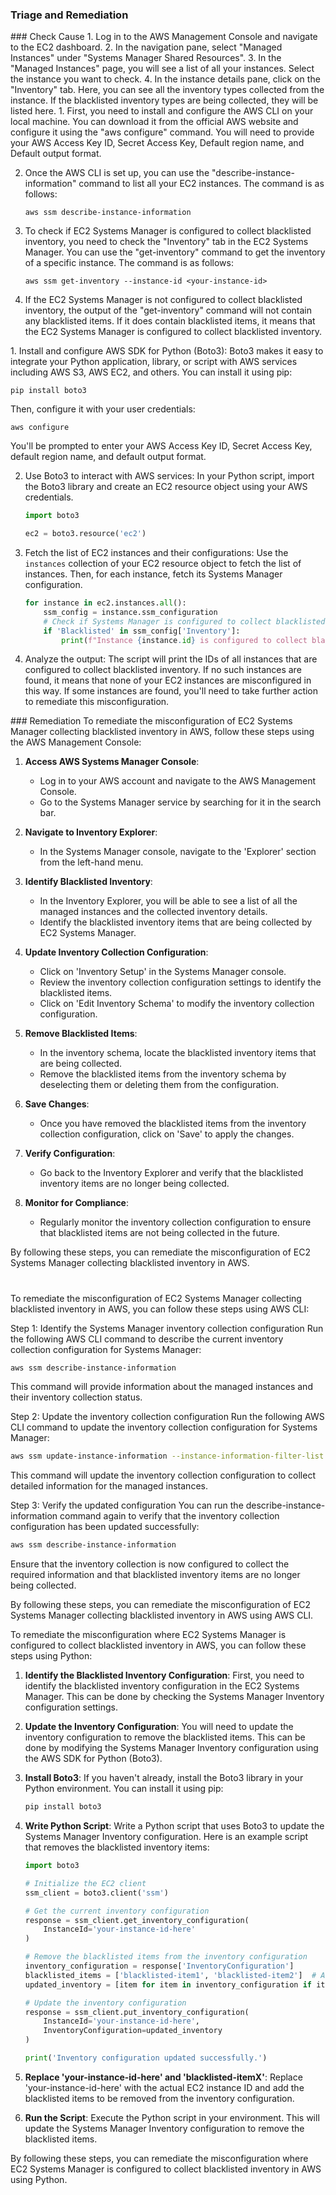 
### Triage and Remediation
<Tabs>

<Tab title='Cause'>
### Check Cause
<AccordionGroup>
<Accordion title='Using Console' defaultOpen='true'>
1. Log in to the AWS Management Console and navigate to the EC2 dashboard.
2. In the navigation pane, select "Managed Instances" under "Systems Manager Shared Resources".
3. In the "Managed Instances" page, you will see a list of all your instances. Select the instance you want to check.
4. In the instance details pane, click on the "Inventory" tab. Here, you can see all the inventory types collected from the instance. If the blacklisted inventory types are being collected, they will be listed here.
</Accordion>

<Accordion title='Using CLI'>
1. First, you need to install and configure the AWS CLI on your local machine. You can download it from the official AWS website and configure it using the "aws configure" command. You will need to provide your AWS Access Key ID, Secret Access Key, Default region name, and Default output format.

2. Once the AWS CLI is set up, you can use the "describe-instance-information" command to list all your EC2 instances. The command is as follows:

   ```
   aws ssm describe-instance-information
   ```

3. To check if EC2 Systems Manager is configured to collect blacklisted inventory, you need to check the "Inventory" tab in the EC2 Systems Manager. You can use the "get-inventory" command to get the inventory of a specific instance. The command is as follows:

   ```
   aws ssm get-inventory --instance-id <your-instance-id>
   ```

4. If the EC2 Systems Manager is not configured to collect blacklisted inventory, the output of the "get-inventory" command will not contain any blacklisted items. If it does contain blacklisted items, it means that the EC2 Systems Manager is configured to collect blacklisted inventory.
</Accordion>

<Accordion title='Using Python'>
1. Install and configure AWS SDK for Python (Boto3): Boto3 makes it easy to integrate your Python application, library, or script with AWS services including AWS S3, AWS EC2, and others. You can install it using pip:

   ```
   pip install boto3
   ```
   Then, configure it with your user credentials:

   ```
   aws configure
   ```
   You'll be prompted to enter your AWS Access Key ID, Secret Access Key, default region name, and default output format.

2. Use Boto3 to interact with AWS services: In your Python script, import the Boto3 library and create an EC2 resource object using your AWS credentials.

   ```python
   import boto3

   ec2 = boto3.resource('ec2')
   ```

3. Fetch the list of EC2 instances and their configurations: Use the `instances` collection of your EC2 resource object to fetch the list of instances. Then, for each instance, fetch its Systems Manager configuration.

   ```python
   for instance in ec2.instances.all():
       ssm_config = instance.ssm_configuration
       # Check if Systems Manager is configured to collect blacklisted inventory
       if 'Blacklisted' in ssm_config['Inventory']:
           print(f"Instance {instance.id} is configured to collect blacklisted inventory.")
   ```

4. Analyze the output: The script will print the IDs of all instances that are configured to collect blacklisted inventory. If no such instances are found, it means that none of your EC2 instances are misconfigured in this way. If some instances are found, you'll need to take further action to remediate this misconfiguration.
</Accordion>

</AccordionGroup>
</Tab>
<Tab title='Remediation'>
### Remediation

<AccordionGroup>
<Accordion title='Using Console' defaultOpen='true'>
To remediate the misconfiguration of EC2 Systems Manager collecting blacklisted inventory in AWS, follow these steps using the AWS Management Console:

1. **Access AWS Systems Manager Console**: 
   - Log in to your AWS account and navigate to the AWS Management Console.
   - Go to the Systems Manager service by searching for it in the search bar.

2. **Navigate to Inventory Explorer**:
   - In the Systems Manager console, navigate to the 'Explorer' section from the left-hand menu.

3. **Identify Blacklisted Inventory**:
   - In the Inventory Explorer, you will be able to see a list of all the managed instances and the collected inventory details.
   - Identify the blacklisted inventory items that are being collected by EC2 Systems Manager.

4. **Update Inventory Collection Configuration**:
   - Click on 'Inventory Setup' in the Systems Manager console.
   - Review the inventory collection configuration settings to identify the blacklisted items.
   - Click on 'Edit Inventory Schema' to modify the inventory collection configuration.

5. **Remove Blacklisted Items**:
   - In the inventory schema, locate the blacklisted inventory items that are being collected.
   - Remove the blacklisted items from the inventory schema by deselecting them or deleting them from the configuration.

6. **Save Changes**:
   - Once you have removed the blacklisted items from the inventory collection configuration, click on 'Save' to apply the changes.

7. **Verify Configuration**:
   - Go back to the Inventory Explorer and verify that the blacklisted inventory items are no longer being collected.

8. **Monitor for Compliance**:
   - Regularly monitor the inventory collection configuration to ensure that blacklisted items are not being collected in the future.

By following these steps, you can remediate the misconfiguration of EC2 Systems Manager collecting blacklisted inventory in AWS.

#
</Accordion>

<Accordion title='Using CLI'>
To remediate the misconfiguration of EC2 Systems Manager collecting blacklisted inventory in AWS, you can follow these steps using AWS CLI:

Step 1: Identify the Systems Manager inventory collection configuration
Run the following AWS CLI command to describe the current inventory collection configuration for Systems Manager:

```bash
aws ssm describe-instance-information
```

This command will provide information about the managed instances and their inventory collection status.

Step 2: Update the inventory collection configuration
Run the following AWS CLI command to update the inventory collection configuration for Systems Manager:

```bash
aws ssm update-instance-information --instance-information-filter-list key=InstanceDetailedInformation,values=true
```

This command will update the inventory collection configuration to collect detailed information for the managed instances.

Step 3: Verify the updated configuration
You can run the describe-instance-information command again to verify that the inventory collection configuration has been updated successfully:

```bash
aws ssm describe-instance-information
```

Ensure that the inventory collection is now configured to collect the required information and that blacklisted inventory items are no longer being collected.

By following these steps, you can remediate the misconfiguration of EC2 Systems Manager collecting blacklisted inventory in AWS using AWS CLI.
</Accordion>

<Accordion title='Using Python'>
To remediate the misconfiguration where EC2 Systems Manager is configured to collect blacklisted inventory in AWS, you can follow these steps using Python:

1. **Identify the Blacklisted Inventory Configuration**: First, you need to identify the blacklisted inventory configuration in the EC2 Systems Manager. This can be done by checking the Systems Manager Inventory configuration settings.

2. **Update the Inventory Configuration**: You will need to update the inventory configuration to remove the blacklisted items. This can be done by modifying the Systems Manager Inventory configuration using the AWS SDK for Python (Boto3).

3. **Install Boto3**: If you haven't already, install the Boto3 library in your Python environment. You can install it using pip:
    ```bash
    pip install boto3
    ```

4. **Write Python Script**: Write a Python script that uses Boto3 to update the Systems Manager Inventory configuration. Here is an example script that removes the blacklisted inventory items:
    ```python
    import boto3

    # Initialize the EC2 client
    ssm_client = boto3.client('ssm')

    # Get the current inventory configuration
    response = ssm_client.get_inventory_configuration(
        InstanceId='your-instance-id-here'
    )

    # Remove the blacklisted items from the inventory configuration
    inventory_configuration = response['InventoryConfiguration']
    blacklisted_items = ['blacklisted-item1', 'blacklisted-item2']  # Add the blacklisted items here
    updated_inventory = [item for item in inventory_configuration if item not in blacklisted_items]

    # Update the inventory configuration
    response = ssm_client.put_inventory_configuration(
        InstanceId='your-instance-id-here',
        InventoryConfiguration=updated_inventory
    )

    print('Inventory configuration updated successfully.')
    ```

5. **Replace 'your-instance-id-here' and 'blacklisted-itemX'**: Replace 'your-instance-id-here' with the actual EC2 instance ID and add the blacklisted items to be removed from the inventory configuration.

6. **Run the Script**: Execute the Python script in your environment. This will update the Systems Manager Inventory configuration to remove the blacklisted items.

By following these steps, you can remediate the misconfiguration where EC2 Systems Manager is configured to collect blacklisted inventory in AWS using Python.
</Accordion>

</AccordionGroup>
</Tab>
</Tabs>
